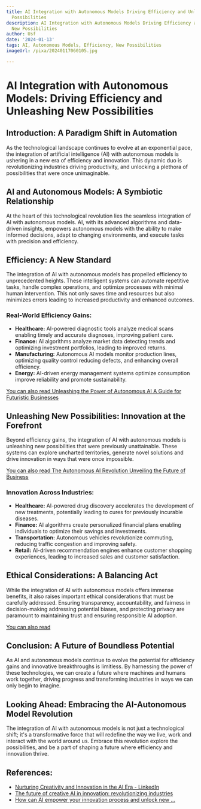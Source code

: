 ```yaml
---
title: AI Integration with Autonomous Models Driving Efficiency and Unleashing New
  Possibilities
description: AI Integration with Autonomous Models Driving Efficiency and Unleashing
  New Possibilities
author: Usf
date: '2024-01-13'
tags: AI, Autonomous Models, Efficiency, New Possibilities
imageUrl: /pixa/20240117060105.jpg

---
```

# AI Integration with Autonomous Models: Driving Efficiency  and Unleashing New Possibilities

## Introduction: A Paradigm Shift in Automation

As the technological landscape continues to evolve at an exponential pace, the integration of artificial intelligence (AI) with  autonomous  models is ushering in a new era of efficiency and innovation. This  dynamic duo is revolutionizing industries driving productivity, and unlocking a plethora of possibilities that were once unimaginable.

## AI and Autonomous Models:  A  Symbiotic Relationship

At the heart of this technological revolution lies the seamless integration of AI with autonomous models. AI, with its advanced algorithms and  data-driven insights, empowers autonomous models with the ability to make informed  decisions,  adapt to changing environments, and execute tasks with precision  and efficiency.

## Efficiency: A New Standard

The integration of AI with autonomous models has propelled efficiency to unprecedented heights. These intelligent systems can automate repetitive tasks, handle complex operations, and optimize  processes with minimal human intervention. This not only saves time and resources but also minimizes errors leading to increased productivity and enhanced outcomes.

### Real-World Efficiency Gains:

- **Healthcare:** AI-powered diagnostic tools analyze medical scans enabling timely and accurate diagnoses, improving patient care.
- **Finance:** AI algorithms analyze market data  detecting trends and optimizing investment  portfolios,  leading to improved  returns.
- **Manufacturing:** Autonomous AI models monitor production lines, optimizing quality control  reducing defects, and enhancing overall  efficiency.
- **Energy:** AI-driven energy management systems optimize consumption improve reliability and promote sustainability.

[You can also read  Unleashing the  Power  of Autonomous AI A Guide for Futuristic Businesses](Unleashing%20the%20Power%20of%20Autonomous%20AI%20A%20Guide%20for%20Futuristic%20Businesses)


## Unleashing New Possibilities: Innovation at the  Forefront

Beyond  efficiency gains, the integration of  AI with autonomous models  is unleashing new possibilities that were previously unattainable. These systems  can explore uncharted territories,  generate novel  solutions and drive innovation in ways that were once impossible.

[You can also read  The Autonomous AI Revolution Unveiling  the  Future of Business](The%20Autonomous%20AI%20Revolution%20Unveiling%20the%20Future%20of%20Business)


### Innovation Across Industries:

-  **Healthcare:** AI-powered drug discovery  accelerates the development of new treatments, potentially leading to cures for previously incurable diseases.
- **Finance:** AI algorithms create personalized financial plans enabling individuals to  optimize their savings and  investments.
- **Transportation:** Autonomous vehicles revolutionize commuting, reducing traffic congestion and improving safety.
- **Retail:** AI-driven recommendation engines enhance customer shopping experiences, leading to increased sales and customer satisfaction.

##  Ethical Considerations: A Balancing Act

While  the integration of AI  with autonomous models offers immense benefits, it also raises important ethical considerations that must be carefully addressed. Ensuring  transparency, accountability, and fairness in decision-making addressing potential biases,  and protecting privacy are paramount to maintaining trust and  ensuring responsible AI adoption.

[You can  also read ]()


## Conclusion: A Future of Boundless Potential

As AI and autonomous models continue to evolve the potential for efficiency gains and innovative breakthroughs  is limitless. By harnessing  the power of these technologies, we  can create a future where machines and humans work together, driving progress and transforming industries  in ways we can only begin to imagine.

##  Looking  Ahead: Embracing the AI-Autonomous  Model Revolution

The integration of AI with autonomous models is not just a technological shift; it's a  transformative force that will redefine the way we live, work  and interact with the world  around us. Embrace this revolution explore the possibilities, and be a part of shaping a future where  efficiency and innovation thrive.

## References:
- [Nurturing Creativity and Innovation in the AI Era - LinkedIn](https://www.linkedin.com/pulse/nurturing-creativity-innovation-ai-era-dr-soha-emam)
- [The future of creative AI in innovation: revolutionizing industries](https://www.boardofinnovation.com/blog/the-future-of-creative-ai-in-innovation-revolutionizing-industries/)
- [How can AI empower your innovation process and unlock new ...](https://www.kantar.com/inspiration/brands/how-can-ai-empower-your-innovation-process)
